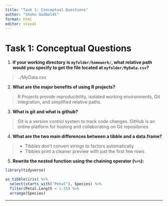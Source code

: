 ```yaml
---
title: "Task 1: Conceptual Questions"
author: "Shohn Godboldt"
format: html
editor: visual
---
```


# Task 1: Conceptual Questions

1.  **If your working directory is `myfolder/homework/`, what relative path would you specify to get the file located at `myfolder/MyData.csv`?**

> ../MyData.csv

2.  **What are the major benefits of using R projects?**

> R Projects provide reproducibility, isolated working environments, Git integration, and simplified relative paths.

3.  **What is git and what is github?**

> Git is a version control system to track code changes. GitHub is an online platform for hosting and collaborating on Git repositories.

4.  **What are the two main differences between a tibble and a data.frame?**

> -   Tibbles don't convert strings to factors automatically\
> -   Tibbles print a cleaner preview with just the first few rows

5.  **Rewrite the nested function using the chaining operator (`%>%`):**

```r
library(tidyverse)

as_tibble(iris) %>%
  select(starts_with("Petal"), Species) %>%
  filter(Petal.Length < 1.55) %>%
  arrange(Species)
```

------------------------------------------------------------------------
